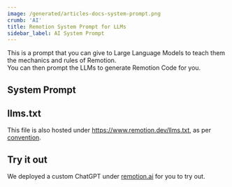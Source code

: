 ```yaml
---
image: /generated/articles-docs-system-prompt.png
crumb: 'AI'
title: Remotion System Prompt for LLMs
sidebar_label: AI System Prompt
---
```


This is a prompt that you can give to Large Language Models to teach them the mechanics and rules of Remotion.  
You can then prompt the LLMs to generate Remotion Code for you.

## System Prompt


<SystemPrompt />

## llms.txt

This file is also hosted under https://www.remotion.dev/llms.txt, as per [convention](https://llmstxt.org).

## Try it out

We deployed a custom ChatGPT under [remotion.ai](https://remotion.ai) for you to try out.
